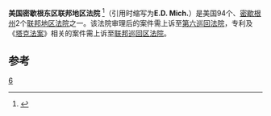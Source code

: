 {{Infobox U.S. district court
|district name =  美国密歇根东区联邦地区法院
|abbrev =  E.D. Mich.
|appeals to = 第六巡回
|map image name = 
|map image width = 200
|map image caption = 
|seal = 
|seal size = 160
|established = 1863年2月24日 
|judges assigned = 15
|chief judge = Gerald Ellis Rosen
|official site = http://www.mied.uscourts.gov
}}

'''美国密歇根东区联邦地区法院''' <ref name="中文名参考">{{cite web | url=http://www.sipo.gov.cn/ztzl/ywzt/zlsd/200902/t20090219_441463.html | title=中文名参考 | accessdate=2013-08-08 | deadurl=yes | archiveurl=https://web.archive.org/web/20160304205247/http://www.sipo.gov.cn/ztzl/ywzt/zlsd/200902/t20090219_441463.html | archivedate=2016-03-04 }}</ref>（引用时缩写为'''E.D. Mich.'''）是美国94个、[[密歇根州|密歇根州]]2个[[联邦地区法院|联邦地区法院]]之一。该法院审理后的案件需上诉至[[美国联邦第六巡回上诉法院|第六巡回法院]]，专利及《[[塔克法案|塔克法案]]》相关的案件需上诉至[[联邦巡回区法院|联邦巡回区法院]]。

==参考==
{{reflist}}
{{联邦地区法院}}

[[Category:美国联邦地区法院|6]]